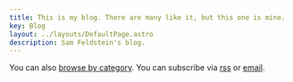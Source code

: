 ```yaml
---
title: This is my blog. There are many like it, but this one is mine.
key: Blog
layout: ../layouts/DefaultPage.astro
description: Sam Feldstein's blog.
---
```



You can also [browse by category](/blog/tags/). You can subscribe via [rss](/feed.xml) or [email](https://samfeldstein.substack.com).

<Blog collectionName="blog" sort="date" />
